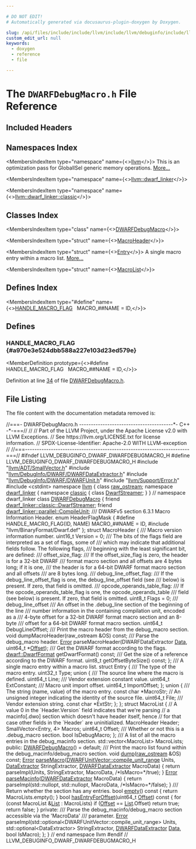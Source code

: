 ```yaml
---

# DO NOT EDIT!
# Automatically generated via docusaurus-plugin-doxygen by Doxygen.

slug: /api/files/include/include/llvm/include/llvm/debuginfo/include/llvm/debuginfo/dwarf/dwarfdebugmacro-h
custom_edit_url: null
keywords:
  - doxygen
  - reference
  - file

---
```





# The `DWARFDebugMacro.h` File Reference

<DoxygenPage pluginConfig={pluginConfig}>



## Included Headers

<IncludesList>
<IncludesListItem
  filePath="llvm/ADT/SmallVector.h"
  permalink="/docs/api/files/include/include/llvm/include/llvm/adt/smallvector-h"
  isLocal="true" />
<IncludesListItem
  filePath="llvm/DebugInfo/DWARF/DWARFDataExtractor.h"
  permalink="/docs/api/files/include/include/llvm/include/llvm/debuginfo/include/llvm/debuginfo/dwarf/dwarfdataextractor-h"
  isLocal="true" />
<IncludesListItem
  filePath="llvm/DebugInfo/DWARF/DWARFUnit.h"
  permalink="/docs/api/files/include/include/llvm/include/llvm/debuginfo/include/llvm/debuginfo/dwarf/dwarfunit-h"
  isLocal="true" />
<IncludesListItem
  filePath="llvm/Support/Error.h"
  permalink="/docs/api/files/include/include/llvm/include/llvm/support/error-h"
  isLocal="true" />
<IncludesListItem
  filePath="cstdint"
  permalink=""
  isLocal="false" />
<IncludesListItem
  filePath="llvm/BinaryFormat/Dwarf.def"
  permalink=""
  isLocal="true" />
</IncludesList>

## Namespaces Index

<MembersIndex>

<MembersIndexItem
  type="namespace"
  name={<><a href="/docs/api/namespaces/llvm">llvm</a></>}>
This is an optimization pass for GlobalISel generic memory operations. <a href="/docs/api/namespaces/llvm/#details">More...</a>
</MembersIndexItem>

<MembersIndexItem
  type="namespace"
  name={<><a href="/docs/api/namespaces/llvm/dwarf-linker">llvm::dwarf_linker</a></>}>
</MembersIndexItem>

<MembersIndexItem
  type="namespace"
  name={<><a href="/docs/api/namespaces/llvm/dwarf-linker/classic">llvm::dwarf_linker::classic</a></>}>
</MembersIndexItem>

</MembersIndex>

## Classes Index

<MembersIndex>

<MembersIndexItem
  type="class"
  name={<><a href="/docs/api/classes/llvm/dwarfdebugmacro">DWARFDebugMacro</a></>}>
</MembersIndexItem>

<MembersIndexItem
  type="struct"
  name={<><a href="/docs/api/structs/llvm/dwarfdebugmacro/macroheader">MacroHeader</a></>}>
</MembersIndexItem>

<MembersIndexItem
  type="struct"
  name={<><a href="/docs/api/structs/llvm/dwarfdebugmacro/entry">Entry</a></>}>
A single macro entry within a macro list. <a href="/docs/api/structs/llvm/dwarfdebugmacro/entry/#details">More...</a>
</MembersIndexItem>

<MembersIndexItem
  type="struct"
  name={<><a href="/docs/api/structs/llvm/dwarfdebugmacro/macrolist">MacroList</a></>}>
</MembersIndexItem>

</MembersIndex>

## Defines Index

<MembersIndex>

<MembersIndexItem
  type="#define"
  name={<><a href="#a970e3e524dbb588a227e103d23ed579e">HANDLE&#95;MACRO&#95;FLAG</a>&nbsp;&nbsp;&nbsp;MACRO&#95;##NAME = ID,</>}>
</MembersIndexItem>

</MembersIndex>


<SectionDefinition>

## Defines

### HANDLE&#95;MACRO&#95;FLAG {#a970e3e524dbb588a227e103d23ed579e}

<MemberDefinition
  prototype={<>#define HANDLE&#95;MACRO&#95;FLAG&nbsp;&nbsp;&nbsp;MACRO&#95;##NAME = ID,</>}>

Definition at line <a href="#l00034">34</a> of file <a href="/docs/api/files/include/include/llvm/include/llvm/debuginfo/include/llvm/debuginfo/dwarf/dwarfdebugmacro-h">DWARFDebugMacro.h</a>.
</MemberDefinition>

</SectionDefinition>

## File Listing

The file content with the documentation metadata removed is:

<ProgramListing>

<Link id="l00001" /><CodeLine lineNumber="1"><Highlight kind="comment">//===- DWARFDebugMacro.h ----------------------------------------&#42;- C++ -&#42;-===//</Highlight><Highlight kind="normal"></Highlight></CodeLine>
<Link id="l00002" /><CodeLine lineNumber="2"><Highlight kind="normal"></Highlight><Highlight kind="comment">//</Highlight><Highlight kind="normal"></Highlight></CodeLine>
<Link id="l00003" /><CodeLine lineNumber="3"><Highlight kind="normal"></Highlight><Highlight kind="comment">// Part of the LLVM Project, under the Apache License v2.0 with LLVM Exceptions.</Highlight><Highlight kind="normal"></Highlight></CodeLine>
<Link id="l00004" /><CodeLine lineNumber="4"><Highlight kind="normal"></Highlight><Highlight kind="comment">// See https://llvm.org/LICENSE.txt for license information.</Highlight><Highlight kind="normal"></Highlight></CodeLine>
<Link id="l00005" /><CodeLine lineNumber="5"><Highlight kind="normal"></Highlight><Highlight kind="comment">// SPDX-License-Identifier: Apache-2.0 WITH LLVM-exception</Highlight><Highlight kind="normal"></Highlight></CodeLine>
<Link id="l00006" /><CodeLine lineNumber="6"><Highlight kind="normal"></Highlight><Highlight kind="comment">//</Highlight><Highlight kind="normal"></Highlight></CodeLine>
<Link id="l00007" /><CodeLine lineNumber="7"><Highlight kind="normal"></Highlight><Highlight kind="comment">//===----------------------------------------------------------------------===//</Highlight><Highlight kind="normal"></Highlight></CodeLine>
<Link id="l00008" /><CodeLine lineNumber="8"><Highlight kind="normal"></Highlight></CodeLine>
<Link id="l00009" /><CodeLine lineNumber="9"><Highlight kind="normal"></Highlight><Highlight kind="preprocessor">#ifndef LLVM&#95;DEBUGINFO&#95;DWARF&#95;DWARFDEBUGMACRO&#95;H</Highlight><Highlight kind="normal"></Highlight></CodeLine>
<Link id="l00010" /><CodeLine lineNumber="10"><Highlight kind="normal"></Highlight><Highlight kind="preprocessor">#define LLVM&#95;DEBUGINFO&#95;DWARF&#95;DWARFDEBUGMACRO&#95;H</Highlight><Highlight kind="normal"></Highlight></CodeLine>
<Link id="l00011" /><CodeLine lineNumber="11"><Highlight kind="normal"></Highlight></CodeLine>
<Link id="l00012" /><CodeLine lineNumber="12"><Highlight kind="normal"></Highlight><Highlight kind="preprocessor">#include &quot;<a href="/docs/api/files/include/include/llvm/include/llvm/adt/smallvector-h">llvm/ADT/SmallVector.h</a>&quot;</Highlight><Highlight kind="normal"></Highlight></CodeLine>
<Link id="l00013" /><CodeLine lineNumber="13"><Highlight kind="normal"></Highlight><Highlight kind="preprocessor">#include &quot;<a href="/docs/api/files/include/include/llvm/include/llvm/debuginfo/include/llvm/debuginfo/dwarf/dwarfdataextractor-h">llvm/DebugInfo/DWARF/DWARFDataExtractor.h</a>&quot;</Highlight><Highlight kind="normal"></Highlight></CodeLine>
<Link id="l00014" /><CodeLine lineNumber="14"><Highlight kind="normal"></Highlight><Highlight kind="preprocessor">#include &quot;<a href="/docs/api/files/include/include/llvm/include/llvm/debuginfo/include/llvm/debuginfo/dwarf/dwarfunit-h">llvm/DebugInfo/DWARF/DWARFUnit.h</a>&quot;</Highlight><Highlight kind="normal"></Highlight></CodeLine>
<Link id="l00015" /><CodeLine lineNumber="15"><Highlight kind="normal"></Highlight><Highlight kind="preprocessor">#include &quot;<a href="/docs/api/files/include/include/llvm/include/llvm/support/error-h">llvm/Support/Error.h</a>&quot;</Highlight><Highlight kind="normal"></Highlight></CodeLine>
<Link id="l00016" /><CodeLine lineNumber="16"><Highlight kind="normal"></Highlight><Highlight kind="preprocessor">#include &lt;cstdint&gt;</Highlight><Highlight kind="normal"></Highlight></CodeLine>
<Link id="l00017" /><CodeLine lineNumber="17"><Highlight kind="normal"></Highlight></CodeLine>
<Link id="l00018" /><CodeLine lineNumber="18"><Highlight kind="normal"></Highlight><Highlight kind="keyword">namespace </Highlight><Highlight kind="normal"><a href="/docs/api/namespaces/llvm">llvm</a> &#123;</Highlight></CodeLine>
<Link id="l00019" /><CodeLine lineNumber="19"><Highlight kind="normal"></Highlight></CodeLine>
<Link id="l00020" /><CodeLine lineNumber="20"><Highlight kind="normal"></Highlight><Highlight kind="keyword">class </Highlight><Highlight kind="normal"><a href="/docs/api/classes/llvm/raw-ostream">raw&#95;ostream</a>;</Highlight></CodeLine>
<Link id="l00021" /><CodeLine lineNumber="21"><Highlight kind="normal"></Highlight></CodeLine>
<Link id="l00022" /><CodeLine lineNumber="22" lineLink="/docs/api/namespaces/llvm/dwarf-linker"><Highlight kind="normal"></Highlight><Highlight kind="keyword">namespace </Highlight><Highlight kind="normal"><a href="/docs/api/namespaces/llvm/dwarf-linker">dwarf&#95;linker</a> &#123;</Highlight></CodeLine>
<Link id="l00023" /><CodeLine lineNumber="23" lineLink="/docs/api/namespaces/llvm/dwarf-linker/classic"><Highlight kind="normal"></Highlight><Highlight kind="keyword">namespace </Highlight><Highlight kind="normal"><a href="/docs/api/namespaces/llvm/dwarf-linker/classic">classic</a> &#123;</Highlight></CodeLine>
<Link id="l00024" /><CodeLine lineNumber="24"><Highlight kind="normal"></Highlight><Highlight kind="keyword">class </Highlight><Highlight kind="normal"><a href="/docs/api/classes/llvm/dwarf-linker/classic/dwarfstreamer">DwarfStreamer</a>;</Highlight></CodeLine>
<Link id="l00025" /><CodeLine lineNumber="25"><Highlight kind="normal">&#125;</Highlight></CodeLine>
<Link id="l00026" /><CodeLine lineNumber="26"><Highlight kind="normal">&#125; </Highlight><Highlight kind="comment">// namespace dwarf&#95;linker</Highlight><Highlight kind="normal"></Highlight></CodeLine>
<Link id="l00027" /><CodeLine lineNumber="27"><Highlight kind="normal"></Highlight></CodeLine>
<Link id="l00028" /><CodeLine lineNumber="28" lineLink="/docs/api/classes/llvm/dwarfdebugmacro"><Highlight kind="normal"></Highlight><Highlight kind="keyword">class </Highlight><Highlight kind="normal"><a href="/docs/api/classes/llvm/dwarfdebugmacro/#a04112056d365abd25ec87f3290a4fae4">DWARFDebugMacro</a> &#123;</Highlight></CodeLine>
<Link id="l00029" /><CodeLine lineNumber="29"><Highlight kind="normal">  </Highlight><Highlight kind="keyword">friend</Highlight><Highlight kind="normal"> <a href="/docs/api/classes/llvm/dwarf-linker/classic/dwarfstreamer">dwarf&#95;linker::classic::DwarfStreamer</a>;</Highlight></CodeLine>
<Link id="l00030" /><CodeLine lineNumber="30"><Highlight kind="normal">  </Highlight><Highlight kind="keyword">friend</Highlight><Highlight kind="normal"> <a href="/docs/api/classes/llvm/dwarf-linker/parallel/compileunit">dwarf&#95;linker::parallel::CompileUnit</a>;</Highlight></CodeLine>
<Link id="l00031" /><CodeLine lineNumber="31"><Highlight kind="normal"></Highlight><Highlight kind="comment"></Highlight></CodeLine>
<Link id="l00032" /><CodeLine lineNumber="32"><Highlight kind="comment">  /// DWARFv5 section 6.3.1 Macro Information Header.</Highlight><Highlight kind="normal"></Highlight></CodeLine>
<Link id="l00033" /><CodeLine lineNumber="33"><Highlight kind="normal">  </Highlight><Highlight kind="keyword">enum</Highlight><Highlight kind="normal"> HeaderFlagMask &#123;</Highlight></CodeLine>
<Link id="l00034" /><CodeLine lineNumber="34" lineLink="#a970e3e524dbb588a227e103d23ed579e"><Highlight kind="normal"></Highlight><Highlight kind="preprocessor">#define HANDLE&#95;MACRO&#95;FLAG(ID, NAME) MACRO&#95;##NAME = ID,</Highlight><Highlight kind="normal"></Highlight></CodeLine>
<Link id="l00035" /><CodeLine lineNumber="35"><Highlight kind="normal"></Highlight><Highlight kind="preprocessor">#include &quot;llvm/BinaryFormat/Dwarf.def&quot;</Highlight><Highlight kind="normal"></Highlight></CodeLine>
<Link id="l00036" /><CodeLine lineNumber="36"><Highlight kind="normal">  &#125;;</Highlight></CodeLine>
<Link id="l00037" /><CodeLine lineNumber="37"><Highlight kind="normal">  </Highlight><Highlight kind="keyword">struct </Highlight><Highlight kind="normal">MacroHeader &#123;</Highlight><Highlight kind="comment"></Highlight></CodeLine>
<Link id="l00038" /><CodeLine lineNumber="38"><Highlight kind="comment">    /// Macro version information number.</Highlight><Highlight kind="normal"></Highlight></CodeLine>
<Link id="l00039" /><CodeLine lineNumber="39"><Highlight kind="normal">    uint16&#95;t Version = 0;</Highlight></CodeLine>
<Link id="l00040" /><CodeLine lineNumber="40"><Highlight kind="normal"></Highlight><Highlight kind="comment"></Highlight></CodeLine>
<Link id="l00041" /><CodeLine lineNumber="41"><Highlight kind="comment">    /// The bits of the flags field are interpreted as a set of flags, some of</Highlight></CodeLine>
<Link id="l00042" /><CodeLine lineNumber="42"><Highlight kind="comment">    /// which may indicate that additional fields follow. The following flags,</Highlight></CodeLine>
<Link id="l00043" /><CodeLine lineNumber="43"><Highlight kind="comment">    /// beginning with the least significant bit, are defined:</Highlight></CodeLine>
<Link id="l00044" /><CodeLine lineNumber="44"><Highlight kind="comment">    /// offset&#95;size&#95;flag:</Highlight></CodeLine>
<Link id="l00045" /><CodeLine lineNumber="45"><Highlight kind="comment">    ///   If the offset&#95;size&#95;flag is zero, the header is for a 32-bit DWARF</Highlight></CodeLine>
<Link id="l00046" /><CodeLine lineNumber="46"><Highlight kind="comment">    ///   format macro section and all offsets are 4 bytes long; if it is one,</Highlight></CodeLine>
<Link id="l00047" /><CodeLine lineNumber="47"><Highlight kind="comment">    ///   the header is for a 64-bit DWARF format macro section and all offsets</Highlight></CodeLine>
<Link id="l00048" /><CodeLine lineNumber="48"><Highlight kind="comment">    ///   are 8 bytes long.</Highlight></CodeLine>
<Link id="l00049" /><CodeLine lineNumber="49"><Highlight kind="comment">    /// debug&#95;line&#95;offset&#95;flag:</Highlight></CodeLine>
<Link id="l00050" /><CodeLine lineNumber="50"><Highlight kind="comment">    ///   If the debug&#95;line&#95;offset&#95;flag is one, the debug&#95;line&#95;offset field (see</Highlight></CodeLine>
<Link id="l00051" /><CodeLine lineNumber="51"><Highlight kind="comment">    ///   below) is present. If zero, that field is omitted.</Highlight></CodeLine>
<Link id="l00052" /><CodeLine lineNumber="52"><Highlight kind="comment">    /// opcode&#95;operands&#95;table&#95;flag:</Highlight></CodeLine>
<Link id="l00053" /><CodeLine lineNumber="53"><Highlight kind="comment">    ///   If the opcode&#95;operands&#95;table&#95;flag is one, the opcode&#95;operands&#95;table</Highlight></CodeLine>
<Link id="l00054" /><CodeLine lineNumber="54"><Highlight kind="comment">    ///   field (see below) is present. If zero, that field is omitted.</Highlight><Highlight kind="normal"></Highlight></CodeLine>
<Link id="l00055" /><CodeLine lineNumber="55"><Highlight kind="normal">    uint8&#95;t Flags = 0;</Highlight></CodeLine>
<Link id="l00056" /><CodeLine lineNumber="56"><Highlight kind="normal"></Highlight><Highlight kind="comment"></Highlight></CodeLine>
<Link id="l00057" /><CodeLine lineNumber="57"><Highlight kind="comment">    /// debug&#95;line&#95;offset</Highlight></CodeLine>
<Link id="l00058" /><CodeLine lineNumber="58"><Highlight kind="comment">    ///   An offset in the .debug&#95;line section of the beginning of the line</Highlight></CodeLine>
<Link id="l00059" /><CodeLine lineNumber="59"><Highlight kind="comment">    ///   number information in the containing compilation unit, encoded as a</Highlight></CodeLine>
<Link id="l00060" /><CodeLine lineNumber="60"><Highlight kind="comment">    ///   4-byte offset for a 32-bit DWARF format macro section and an 8-byte</Highlight></CodeLine>
<Link id="l00061" /><CodeLine lineNumber="61"><Highlight kind="comment">    ///   offset for a 64-bit DWARF format macro section.</Highlight><Highlight kind="normal"></Highlight></CodeLine>
<Link id="l00062" /><CodeLine lineNumber="62"><Highlight kind="normal">    uint64&#95;t DebugLineOffset;</Highlight></CodeLine>
<Link id="l00063" /><CodeLine lineNumber="63"><Highlight kind="normal"></Highlight><Highlight kind="comment"></Highlight></CodeLine>
<Link id="l00064" /><CodeLine lineNumber="64"><Highlight kind="comment">    /// Print the macro header from the debug&#95;macro section.</Highlight><Highlight kind="normal"></Highlight></CodeLine>
<Link id="l00065" /><CodeLine lineNumber="65"><Highlight kind="normal">    </Highlight><Highlight kind="keywordtype">void</Highlight><Highlight kind="normal"> dumpMacroHeader(raw&#95;ostream &amp;OS) </Highlight><Highlight kind="keyword">const</Highlight><Highlight kind="normal">;</Highlight></CodeLine>
<Link id="l00066" /><CodeLine lineNumber="66"><Highlight kind="normal"></Highlight><Highlight kind="comment"></Highlight></CodeLine>
<Link id="l00067" /><CodeLine lineNumber="67"><Highlight kind="comment">    /// Parse the debug&#95;macro header.</Highlight><Highlight kind="normal"></Highlight></CodeLine>
<Link id="l00068" /><CodeLine lineNumber="68"><Highlight kind="normal">    <a href="/docs/api/namespaces/llvm/#ac226f3d2b9ca090171a8e0a8cb92c343a902b0d55fddef6f8d651fe1035b7d4bd">Error</a> parseMacroHeader(DWARFDataExtractor <a href="/docs/api/namespaces/llvm/#aa20539e89704d20b98b97e9c3feac934">Data</a>, uint64&#95;t &#42;<a href="/docs/api/namespaces/llvm/#a05f5b9a11bdcc5feba62899f95dcf878a3134224cba2545bc57954d3b072aebb4">Offset</a>);</Highlight></CodeLine>
<Link id="l00069" /><CodeLine lineNumber="69"><Highlight kind="normal"></Highlight><Highlight kind="comment"></Highlight></CodeLine>
<Link id="l00070" /><CodeLine lineNumber="70"><Highlight kind="comment">    /// Get the DWARF format according to the flags.</Highlight><Highlight kind="normal"></Highlight></CodeLine>
<Link id="l00071" /><CodeLine lineNumber="71"><Highlight kind="normal">    <a href="/docs/api/namespaces/llvm/dwarf/#a79a43a947d26afb3f2a388f2f7a3a8c8">dwarf::DwarfFormat</a> getDwarfFormat() </Highlight><Highlight kind="keyword">const</Highlight><Highlight kind="normal">;</Highlight></CodeLine>
<Link id="l00072" /><CodeLine lineNumber="72"><Highlight kind="normal"></Highlight><Highlight kind="comment"></Highlight></CodeLine>
<Link id="l00073" /><CodeLine lineNumber="73"><Highlight kind="comment">    /// Get the size of a reference according to the DWARF format.</Highlight><Highlight kind="normal"></Highlight></CodeLine>
<Link id="l00074" /><CodeLine lineNumber="74"><Highlight kind="normal">    uint8&#95;t getOffsetByteSize() </Highlight><Highlight kind="keyword">const</Highlight><Highlight kind="normal">;</Highlight></CodeLine>
<Link id="l00075" /><CodeLine lineNumber="75"><Highlight kind="normal">  &#125;;</Highlight></CodeLine>
<Link id="l00076" /><CodeLine lineNumber="76"><Highlight kind="normal"></Highlight><Highlight kind="comment"></Highlight></CodeLine>
<Link id="l00077" /><CodeLine lineNumber="77"><Highlight kind="comment">  /// A single macro entry within a macro list.</Highlight><Highlight kind="normal"></Highlight></CodeLine>
<Link id="l00078" /><CodeLine lineNumber="78"><Highlight kind="normal">  </Highlight><Highlight kind="keyword">struct </Highlight><Highlight kind="normal">Entry &#123;</Highlight><Highlight kind="comment"></Highlight></CodeLine>
<Link id="l00079" /><CodeLine lineNumber="79"><Highlight kind="comment">    /// The type of the macro entry.</Highlight><Highlight kind="normal"></Highlight></CodeLine>
<Link id="l00080" /><CodeLine lineNumber="80"><Highlight kind="normal">    uint32&#95;t Type;</Highlight></CodeLine>
<Link id="l00081" /><CodeLine lineNumber="81"><Highlight kind="normal">    </Highlight><Highlight kind="keyword">union </Highlight><Highlight kind="normal">&#123;</Highlight><Highlight kind="comment"></Highlight></CodeLine>
<Link id="l00082" /><CodeLine lineNumber="82"><Highlight kind="comment">      /// The source line where the macro is defined.</Highlight><Highlight kind="normal"></Highlight></CodeLine>
<Link id="l00083" /><CodeLine lineNumber="83"><Highlight kind="normal">      uint64&#95;t Line;</Highlight><Highlight kind="comment"></Highlight></CodeLine>
<Link id="l00084" /><CodeLine lineNumber="84"><Highlight kind="comment">      /// Vendor extension constant value.</Highlight><Highlight kind="normal"></Highlight></CodeLine>
<Link id="l00085" /><CodeLine lineNumber="85"><Highlight kind="normal">      uint64&#95;t ExtConstant;</Highlight><Highlight kind="comment"></Highlight></CodeLine>
<Link id="l00086" /><CodeLine lineNumber="86"><Highlight kind="comment">      /// Macro unit import offset.</Highlight><Highlight kind="normal"></Highlight></CodeLine>
<Link id="l00087" /><CodeLine lineNumber="87"><Highlight kind="normal">      uint64&#95;t ImportOffset;</Highlight></CodeLine>
<Link id="l00088" /><CodeLine lineNumber="88"><Highlight kind="normal">    &#125;;</Highlight></CodeLine>
<Link id="l00089" /><CodeLine lineNumber="89"><Highlight kind="normal"></Highlight></CodeLine>
<Link id="l00090" /><CodeLine lineNumber="90"><Highlight kind="normal">    </Highlight><Highlight kind="keyword">union </Highlight><Highlight kind="normal">&#123;</Highlight><Highlight kind="comment"></Highlight></CodeLine>
<Link id="l00091" /><CodeLine lineNumber="91"><Highlight kind="comment">      /// The string (name, value) of the macro entry.</Highlight><Highlight kind="normal"></Highlight></CodeLine>
<Link id="l00092" /><CodeLine lineNumber="92"><Highlight kind="normal">      </Highlight><Highlight kind="keyword">const</Highlight><Highlight kind="normal"> </Highlight><Highlight kind="keywordtype">char</Highlight><Highlight kind="normal"> &#42;MacroStr;</Highlight></CodeLine>
<Link id="l00093" /><CodeLine lineNumber="93"><Highlight kind="normal">      </Highlight><Highlight kind="comment">// An unsigned integer indicating the identity of the source file.</Highlight><Highlight kind="normal"></Highlight></CodeLine>
<Link id="l00094" /><CodeLine lineNumber="94"><Highlight kind="normal">      uint64&#95;t File;</Highlight><Highlight kind="comment"></Highlight></CodeLine>
<Link id="l00095" /><CodeLine lineNumber="95"><Highlight kind="comment">      /// Vendor extension string.</Highlight><Highlight kind="normal"></Highlight></CodeLine>
<Link id="l00096" /><CodeLine lineNumber="96"><Highlight kind="normal">      </Highlight><Highlight kind="keyword">const</Highlight><Highlight kind="normal"> </Highlight><Highlight kind="keywordtype">char</Highlight><Highlight kind="normal"> &#42;ExtStr;</Highlight></CodeLine>
<Link id="l00097" /><CodeLine lineNumber="97"><Highlight kind="normal">    &#125;;</Highlight></CodeLine>
<Link id="l00098" /><CodeLine lineNumber="98"><Highlight kind="normal">  &#125;;</Highlight></CodeLine>
<Link id="l00099" /><CodeLine lineNumber="99"><Highlight kind="normal"></Highlight></CodeLine>
<Link id="l00100" /><CodeLine lineNumber="100"><Highlight kind="normal">  </Highlight><Highlight kind="keyword">struct </Highlight><Highlight kind="normal">MacroList &#123;</Highlight></CodeLine>
<Link id="l00101" /><CodeLine lineNumber="101"><Highlight kind="normal">    </Highlight><Highlight kind="comment">// A value 0 in the &#96;Header.Version&#96; field indicates that we&#39;re parsing</Highlight><Highlight kind="normal"></Highlight></CodeLine>
<Link id="l00102" /><CodeLine lineNumber="102"><Highlight kind="normal">    </Highlight><Highlight kind="comment">// a macinfo&#91;.dwo&#93; section which doesn&#39;t have header itself, hence</Highlight><Highlight kind="normal"></Highlight></CodeLine>
<Link id="l00103" /><CodeLine lineNumber="103"><Highlight kind="normal">    </Highlight><Highlight kind="comment">// for that case other fields in the &#96;Header&#96; are uninitialized.</Highlight><Highlight kind="normal"></Highlight></CodeLine>
<Link id="l00104" /><CodeLine lineNumber="104"><Highlight kind="normal">    MacroHeader Header;</Highlight></CodeLine>
<Link id="l00105" /><CodeLine lineNumber="105"><Highlight kind="normal">    SmallVector&lt;Entry, 4&gt; Macros;</Highlight></CodeLine>
<Link id="l00106" /><CodeLine lineNumber="106"><Highlight kind="normal">    uint64&#95;t Offset;</Highlight></CodeLine>
<Link id="l00107" /><CodeLine lineNumber="107"><Highlight kind="normal"></Highlight><Highlight kind="comment"></Highlight></CodeLine>
<Link id="l00108" /><CodeLine lineNumber="108"><Highlight kind="comment">    /// Whether or not this is a .debug&#95;macro section.</Highlight><Highlight kind="normal"></Highlight></CodeLine>
<Link id="l00109" /><CodeLine lineNumber="109"><Highlight kind="normal">    </Highlight><Highlight kind="keywordtype">bool</Highlight><Highlight kind="normal"> IsDebugMacro;</Highlight></CodeLine>
<Link id="l00110" /><CodeLine lineNumber="110"><Highlight kind="normal">  &#125;;</Highlight></CodeLine>
<Link id="l00111" /><CodeLine lineNumber="111"><Highlight kind="normal"></Highlight><Highlight kind="comment"></Highlight></CodeLine>
<Link id="l00112" /><CodeLine lineNumber="112"><Highlight kind="comment">  /// A list of all the macro entries in the debug&#95;macinfo section.</Highlight><Highlight kind="normal"></Highlight></CodeLine>
<Link id="l00113" /><CodeLine lineNumber="113"><Highlight kind="normal">  std::vector&lt;MacroList&gt; MacroLists;</Highlight></CodeLine>
<Link id="l00114" /><CodeLine lineNumber="114"><Highlight kind="normal"></Highlight></CodeLine>
<Link id="l00115" /><CodeLine lineNumber="115"><Highlight kind="normal"></Highlight><Highlight kind="keyword">public</Highlight><Highlight kind="normal">:</Highlight></CodeLine>
<Link id="l00116" /><CodeLine lineNumber="116" lineLink="/docs/api/classes/llvm/dwarfdebugmacro/#a04112056d365abd25ec87f3290a4fae4"><Highlight kind="normal">  <a href="/docs/api/classes/llvm/dwarfdebugmacro/#a04112056d365abd25ec87f3290a4fae4">DWARFDebugMacro</a>() = </Highlight><Highlight kind="keywordflow">default</Highlight><Highlight kind="normal">;</Highlight></CodeLine>
<Link id="l00117" /><CodeLine lineNumber="117"><Highlight kind="normal"></Highlight><Highlight kind="comment"></Highlight></CodeLine>
<Link id="l00118" /><CodeLine lineNumber="118"><Highlight kind="comment">  /// Print the macro list found within the debug&#95;macinfo/debug&#95;macro section.</Highlight><Highlight kind="normal"></Highlight></CodeLine>
<Link id="l00119" /><CodeLine lineNumber="119"><Highlight kind="normal">  </Highlight><Highlight kind="keywordtype">void</Highlight><Highlight kind="normal"> <a href="/docs/api/classes/llvm/dwarfdebugmacro/#a8911330a1f029ab78880b5b7c5a6230e">dump</a>(<a href="/docs/api/classes/llvm/raw-ostream">raw&#95;ostream</a> &amp;OS) </Highlight><Highlight kind="keyword">const</Highlight><Highlight kind="normal">;</Highlight></CodeLine>
<Link id="l00120" /><CodeLine lineNumber="120"><Highlight kind="normal"></Highlight></CodeLine>
<Link id="l00121" /><CodeLine lineNumber="121" lineLink="/docs/api/classes/llvm/dwarfdebugmacro/#add59353eeed26825dc2521c478ae1244"><Highlight kind="normal">  <a href="/docs/api/classes/llvm/error">Error</a> <a href="/docs/api/classes/llvm/dwarfdebugmacro/#add59353eeed26825dc2521c478ae1244">parseMacro</a>(<a href="/docs/api/classes/llvm/dwarfunitvector/#ae643824befdeea36bcdf9e2281ee4d63">DWARFUnitVector::compile&#95;unit&#95;range</a> Units,</Highlight></CodeLine>
<Link id="l00122" /><CodeLine lineNumber="122"><Highlight kind="normal">                   <a href="/docs/api/classes/llvm/dataextractor">DataExtractor</a> StringExtractor,</Highlight></CodeLine>
<Link id="l00123" /><CodeLine lineNumber="123"><Highlight kind="normal">                   <a href="/docs/api/classes/llvm/dwarfdataextractor">DWARFDataExtractor</a> MacroData) &#123;</Highlight></CodeLine>
<Link id="l00124" /><CodeLine lineNumber="124"><Highlight kind="normal">    </Highlight><Highlight kind="keywordflow">return</Highlight><Highlight kind="normal"> parseImpl(Units, StringExtractor, MacroData, </Highlight><Highlight kind="comment">/&#42;IsMacro=&#42;/</Highlight><Highlight kind="keyword">true</Highlight><Highlight kind="normal">);</Highlight></CodeLine>
<Link id="l00125" /><CodeLine lineNumber="125"><Highlight kind="normal">  &#125;</Highlight></CodeLine>
<Link id="l00126" /><CodeLine lineNumber="126"><Highlight kind="normal"></Highlight></CodeLine>
<Link id="l00127" /><CodeLine lineNumber="127" lineLink="/docs/api/classes/llvm/dwarfdebugmacro/#a90585f2cc12a10ed9040891d7c35bfe4"><Highlight kind="normal">  <a href="/docs/api/classes/llvm/error">Error</a> <a href="/docs/api/classes/llvm/dwarfdebugmacro/#a90585f2cc12a10ed9040891d7c35bfe4">parseMacinfo</a>(<a href="/docs/api/classes/llvm/dwarfdataextractor">DWARFDataExtractor</a> MacroData) &#123;</Highlight></CodeLine>
<Link id="l00128" /><CodeLine lineNumber="128"><Highlight kind="normal">    </Highlight><Highlight kind="keywordflow">return</Highlight><Highlight kind="normal"> parseImpl(std::nullopt, std::nullopt, MacroData, </Highlight><Highlight kind="comment">/&#42;IsMacro=&#42;/</Highlight><Highlight kind="keyword">false</Highlight><Highlight kind="normal">);</Highlight></CodeLine>
<Link id="l00129" /><CodeLine lineNumber="129"><Highlight kind="normal">  &#125;</Highlight></CodeLine>
<Link id="l00130" /><CodeLine lineNumber="130"><Highlight kind="normal"></Highlight><Highlight kind="comment"></Highlight></CodeLine>
<Link id="l00131" /><CodeLine lineNumber="131"><Highlight kind="comment">  /// Return whether the section has any entries.</Highlight><Highlight kind="normal"></Highlight></CodeLine>
<Link id="l00132" /><CodeLine lineNumber="132" lineLink="/docs/api/classes/llvm/dwarfdebugmacro/#ab58e335339cd5ae45a61c50ea3c8e7f1"><Highlight kind="normal">  </Highlight><Highlight kind="keywordtype">bool</Highlight><Highlight kind="normal"> <a href="/docs/api/classes/llvm/dwarfdebugmacro/#ab58e335339cd5ae45a61c50ea3c8e7f1">empty</a>()</Highlight><Highlight kind="keyword"> const </Highlight><Highlight kind="normal">&#123; </Highlight><Highlight kind="keywordflow">return</Highlight><Highlight kind="normal"> MacroLists.empty(); &#125;</Highlight></CodeLine>
<Link id="l00133" /><CodeLine lineNumber="133"><Highlight kind="normal"></Highlight></CodeLine>
<Link id="l00134" /><CodeLine lineNumber="134" lineLink="/docs/api/classes/llvm/dwarfdebugmacro/#af4ab935cff4cff2af5f3a23738652436"><Highlight kind="normal">  </Highlight><Highlight kind="keywordtype">bool</Highlight><Highlight kind="normal"> <a href="/docs/api/classes/llvm/dwarfdebugmacro/#af4ab935cff4cff2af5f3a23738652436">hasEntryForOffset</a>(uint64&#95;t <a href="/docs/api/namespaces/llvm/#a05f5b9a11bdcc5feba62899f95dcf878a3134224cba2545bc57954d3b072aebb4">Offset</a>)</Highlight><Highlight kind="keyword"> const </Highlight><Highlight kind="normal">&#123;</Highlight></CodeLine>
<Link id="l00135" /><CodeLine lineNumber="135"><Highlight kind="normal">    </Highlight><Highlight kind="keywordflow">for</Highlight><Highlight kind="normal"> (</Highlight><Highlight kind="keyword">const</Highlight><Highlight kind="normal"> MacroList &amp;<a href="/docs/api/namespaces/llvm/#acefe92adee8725ad904c7c43649790e8a4ee29ca12c7d126654bd0e5275de6135">List</a> : MacroLists)</Highlight></CodeLine>
<Link id="l00136" /><CodeLine lineNumber="136"><Highlight kind="normal">      </Highlight><Highlight kind="keywordflow">if</Highlight><Highlight kind="normal"> (<a href="/docs/api/namespaces/llvm/#a05f5b9a11bdcc5feba62899f95dcf878a3134224cba2545bc57954d3b072aebb4">Offset</a> == <a href="/docs/api/namespaces/llvm/#acefe92adee8725ad904c7c43649790e8a4ee29ca12c7d126654bd0e5275de6135">List</a>.Offset)</Highlight></CodeLine>
<Link id="l00137" /><CodeLine lineNumber="137"><Highlight kind="normal">        </Highlight><Highlight kind="keywordflow">return</Highlight><Highlight kind="normal"> </Highlight><Highlight kind="keyword">true</Highlight><Highlight kind="normal">;</Highlight></CodeLine>
<Link id="l00138" /><CodeLine lineNumber="138"><Highlight kind="normal"></Highlight></CodeLine>
<Link id="l00139" /><CodeLine lineNumber="139"><Highlight kind="normal">    </Highlight><Highlight kind="keywordflow">return</Highlight><Highlight kind="normal"> </Highlight><Highlight kind="keyword">false</Highlight><Highlight kind="normal">;</Highlight></CodeLine>
<Link id="l00140" /><CodeLine lineNumber="140"><Highlight kind="normal">  &#125;</Highlight></CodeLine>
<Link id="l00141" /><CodeLine lineNumber="141"><Highlight kind="normal"></Highlight></CodeLine>
<Link id="l00142" /><CodeLine lineNumber="142"><Highlight kind="normal"></Highlight><Highlight kind="keyword">private</Highlight><Highlight kind="normal">:</Highlight><Highlight kind="comment"></Highlight></CodeLine>
<Link id="l00143" /><CodeLine lineNumber="143"><Highlight kind="comment">  /// Parse the debug&#95;macinfo/debug&#95;macro section accessible via the &#39;MacroData&#39;</Highlight></CodeLine>
<Link id="l00144" /><CodeLine lineNumber="144"><Highlight kind="comment">  /// parameter.</Highlight><Highlight kind="normal"></Highlight></CodeLine>
<Link id="l00145" /><CodeLine lineNumber="145"><Highlight kind="normal">  <a href="/docs/api/classes/llvm/error">Error</a> parseImpl(std::optional&lt;DWARFUnitVector::compile&#95;unit&#95;range&gt; Units,</Highlight></CodeLine>
<Link id="l00146" /><CodeLine lineNumber="146"><Highlight kind="normal">                  std::optional&lt;DataExtractor&gt; StringExtractor,</Highlight></CodeLine>
<Link id="l00147" /><CodeLine lineNumber="147"><Highlight kind="normal">                  <a href="/docs/api/classes/llvm/dwarfdataextractor">DWARFDataExtractor</a> <a href="/docs/api/namespaces/llvm/#aa20539e89704d20b98b97e9c3feac934">Data</a>, </Highlight><Highlight kind="keywordtype">bool</Highlight><Highlight kind="normal"> IsMacro);</Highlight></CodeLine>
<Link id="l00148" /><CodeLine lineNumber="148"><Highlight kind="normal">&#125;;</Highlight></CodeLine>
<Link id="l00149" /><CodeLine lineNumber="149"><Highlight kind="normal"></Highlight></CodeLine>
<Link id="l00150" /><CodeLine lineNumber="150"><Highlight kind="normal">&#125; </Highlight><Highlight kind="comment">// end namespace llvm</Highlight><Highlight kind="normal"></Highlight></CodeLine>
<Link id="l00151" /><CodeLine lineNumber="151"><Highlight kind="normal"></Highlight></CodeLine>
<Link id="l00152" /><CodeLine lineNumber="152"><Highlight kind="normal"></Highlight><Highlight kind="preprocessor">#endif </Highlight><Highlight kind="comment">// LLVM&#95;DEBUGINFO&#95;DWARF&#95;DWARFDEBUGMACRO&#95;H</Highlight><Highlight kind="normal"></Highlight></CodeLine>

</ProgramListing>


</DoxygenPage>
